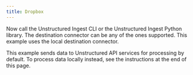 ```yaml
---
title: Dropbox
---
```



<NewDocument />


<SharedContentDropbox/>

Now call the Unstructured Ingest CLI or the Unstructured Ingest Python library. The destination connector can be any of the ones supported. This example uses the local destination connector.

This example sends data to Unstructured API services for processing by default. To process data locally instead, see the instructions at the end of this page.


<CodeGroup>

  <DropboxSh />

  <DropboxPyV2 />

  <DropboxPyV1 />

</CodeGroup>


<SharedPartitionByAPIOSS/>